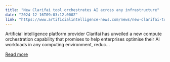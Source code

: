 ```yaml
---
title: "New Clarifai tool orchestrates AI across any infrastructure"
date: "2024-12-16T09:03:12.000Z"
link: "https://www.artificialintelligence-news.com/news/new-clarifai-tool-orchestrates-ai-across-any-infrastructure/?utm_source=rss&utm_medium=rss&utm_campaign=new-clarifai-tool-orchestrates-ai-across-any-infrastructure"
---
```


Artificial intelligence platform provider Clarifai has unveiled a new compute orchestration capability that promises to help enterprises optimise their AI workloads in any computing environment, reduc...

[Read more](https://www.artificialintelligence-news.com/news/new-clarifai-tool-orchestrates-ai-across-any-infrastructure/?utm_source=rss&utm_medium=rss&utm_campaign=new-clarifai-tool-orchestrates-ai-across-any-infrastructure)

